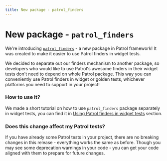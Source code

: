 ```yaml
---
title: New package - patrol_finders
---
```


# New package - `patrol_finders`
We're introducing [`patrol_finders`] - a new package in Patrol framework! It was
created to make it easier to use Patrol finders in widget tests.

We decided to separate out our finders mechanism to another package, so developers
who would like to use Patrol's awesome finders in their widget tests don't need to
depend on whole Patrol package. This way you can conveniently use Patrol finders
in widget or golden tests, whichever platforms you need to support in your project!

### How to use it?

We made a short tutorial on how to use `patrol_finders` package separately
in widget tests, you can find it in [Using Patrol finders in widget tests]
section.

### Does this change affect my Patrol tests?

If you have already some Patrol tests in your project, there are no breaking
changes in this release - everything works the same as before. Though you may
see some deprecation warnings in your code - you can get your code aligned with
them to prepare for future changes.

[Using Patrol finders in widget tests]: /patrol/finders/finders-setup
[`patrol_finders`]: https://pub.dev/packages/patrol_finders
